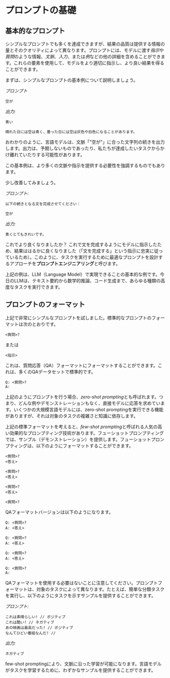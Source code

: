 # プロンプトの基礎

## 基本的なプロンプト

シンプルなプロンプトでも多くを達成できますが、結果の品質は提供する情報の量とそのクオリティによって異なります。プロンプトには、モデルに渡す*指示*や*質問*のような情報、*文脈*、*入力*、または*例*などの他の詳細を含めることができます。これらの要素を使用して、モデルをより適切に指示し、より良い結果を得ることができます。

まずは、シンプルなプロンプトの基本例について説明しましょう。

*プロンプト*
```
空が
```

*出力:*
```
青い

晴れた日には空は青く、曇った日には空は灰色や白色になることがあります。
```

おわかりのように、言語モデルは、文脈「"空が"」に合った文字列の続きを出力します。出力は、予期しないものであったり、私たちが達成したいタスクからかけ離れていたりする可能性があります。

この基本例は、より多くの文脈や指示を提供する必要性を強調するものでもあります。

少し改善してみましょう。

*プロンプト:*
```
以下の続きとなる文を完成させてください：

空が
```

*出力:*

```
青くとてもきれいです。
```

これでより良くなりましたか？ これで文を完成するようにモデルに指示したため、結果ははるかに良くなりました（「文を完成する」という指示に忠実に従っているため）。このように、タスクを実行するために最適なプロンプトを設計するアプローチを**プロンプトエンジニアリング**と呼びます。

上記の例は、LLM（Language Model）で実現できることの基本的な例です。今日のLLMは、テキスト要約から数学的推論、コード生成まで、あらゆる種類の高度なタスクを実行できます。

## プロンプトのフォーマット

上記で非常にシンプルなプロンプトを試しました。標準的なプロンプトのフォーマットは次のとおりです。

```
<質問>?
```

または

```
<指示>
```
 
これは、質問応答（QA）フォーマットにフォーマットすることができます。これは、多くのQAデータセットで標準的です。

```
Q: <質問>?
A: 
```

上記のようにプロンプトを行う場合、*zero-shot prompting*とも呼ばれます。つまり、どんな例やデモンストレーションもなく、直接モデルに応答を求めています。いくつかの大規模言語モデルには、zero-shot promptingを実行できる機能がありますが、それは対象のタスクの複雑さと知識に依存します。

上記の標準フォーマットを考えると、*few-shot prompting*と呼ばれる人気の高い効果的なプロンプティング技術があります。フューショットプロンプティングでは、サンプル（デモンストレーション）を提供します。フューショットプロンプティングは、以下のようにフォーマットすることができます。

```
<質問>?
<答え>

<質問>?
<答え>

<質問>?
<答え>

<質問>?

```

QAフォーマットバージョンは以下のようになります。

```
Q: <質問>?
A: <答え>

Q: <質問>?
A: <答え>

Q: <質問>?
A: <答え>

Q: <質問>?
A:
```

QAフォーマットを使用する必要はないことに注意してください。プロンプトフォーマットは、対象のタスクによって異なります。たとえば、簡単な分類タスクを実行し、以下のようにタスクを示すサンプルを提供することができます。

*プロンプト:*
```
これは素晴らしい! // ポジティブ
これは酷い! // ネガティブ
あの映画は最高だった! // ポジティブ
なんてひどい番組なんだ! //
```

*出力:*
```
ネガティブ
```

few-shot promptingにより、文脈に沿った学習が可能になります。言語モデルがタスクを学習するために、わずかなサンプルを提供することができます。